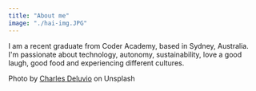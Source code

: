 ```yaml
---
title: "About me"
image: "./hai-img.JPG"
---
```


I am a recent graduate from Coder Academy, based in Sydney, Australia. <br/>
I'm passionate about technology, autonomy, sustainability, love a good laugh, good food and experiencing different cultures.

Photo by <a href="https://unsplash.com/@charlesdeluvio?utm_source=unsplash&utm_medium=referral&utm_content=creditCopyText" target="_blank" rel="nofollow noopener noreferrer" aria-label="External Link"><Underlining color={Theme.colors.tertiary} hoverColor={Theme.colors.secondary}>Charles Deluvio</Underlining></a> on Unsplash
